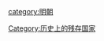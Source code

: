 {{Catnav|頁面分類|历史|各國歷史|中国历史|中国朝代|元明清|明朝}}
{{Catnav|頁面分類|社会|政治|政治制度|政体|帝國|中国朝代|元明清|明朝}}
{{Catnav|頁面分類|社会|政治|朝代|中国朝代|元明清|明朝}}

{{Catmore}}

[[category:明朝|category:明朝]]
[[Category:历史上的残存国家|Category:历史上的残存国家]]
